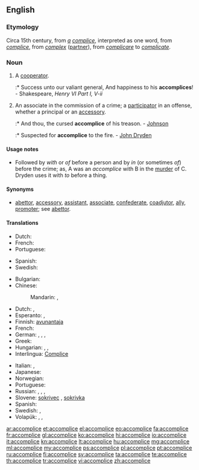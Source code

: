 ==English==

===Etymology===
Circa 15th century, from ''[[a]]'' ''[[complice]]'', interpreted as one word, from {{etyl|fro}} ''[[complice]]'', from {{etyl|LL.}} ''[[complex]]'' ([[partner]]), from {{etyl|la}} ''[[complicare]]'' to ''[[complicate]]''.

===Noun===
{{wikipedia|accomplice|accomplice (crime)}}
{{en-noun}}

# {{rare}} A [[cooperator]].
#:* Success unto our valiant general, And happiness to his '''accomplices'''! - Shakespeare, ''Henry VI Part I, V-ii''
# {{legal}} An associate in the commission of a crime; a [[participator]] in an offense, whether a principal or an [[accessory]].
#:* And thou, the cursed '''accomplice''' of his treason. - [[Johnson]]
#:* Suspected for '''accomplice''' to the fire. - [[w:John Dryden|John Dryden]]

====Usage notes====
* Followed by ''with'' or ''of'' before a person and by ''in'' (or sometimes ''of'') before the crime; as, A was an ''accomplice'' with B in the [[murder]] of C. Dryden uses it with ''to'' before a thing.

====Synonyms====
* [[abettor]], [[accessory]], [[assistant]], [[associate]], [[confederate]], [[coadjutor]], [[ally]], [[promoter]]; see [[abettor]].

====Translations====
{{trans-top|a cooperator}}
* Dutch: {{t+|nl|handlanger|m}}
* French: {{t+|fr|complice|m}}
* Portuguese: {{t+|pt|cúmplice}}
{{trans-mid}}
* Spanish: {{t|es|cómplice|m|f}}
* Swedish: {{t|sv|medhjälpare|c}}
{{trans-bottom}}

{{trans-top|an associate in the commission of a crime}}
* Bulgarian: {{t|bg|съучастник}}
* Chinese:
*: Mandarin: {{t|zh|幫兇|sc=Hani}}, {{t|zh|帮凶|tr=bāngxiōng|sc=Hani}}
* Dutch: {{t-|nl|medeplichtige|m|f}}, {{t+|nl|handlanger|m}}
* Esperanto: {{t-|eo|kunkulpulo}}, {{t-|eo|kunkulpulino}}
* Finnish: [[avunantaja]]
* French: {{t+|fr|complice|m|f}}
* German: {{t-|de|Mittäter|m}}, {{t-|de|Mittäterin|f}}, {{t|de|Komplize|m}}, {{t-|de|Komplizin|f}}
* Greek: {{t+|el|συνεργός|m|tr=synergós}}
* Hungarian: {{t|hu|bűnrészes}}, {{t|hu|bűntárs}}, {{t+|hu|cinkos}}
* Interlingua: [[Complice]]
{{trans-mid}}
* Italian: {{t+|it|accomplice}}, {{t+|it|correo|m}}
* Japanese: {{t|ja|共犯者|tr=きょうはんしゃ, kyōhansha|sc=Jpan}}
* Norwegian: {{t-|no|medskyldig}}
* Portuguese: {{t+|pt|cúmplice|m|f}}
* Russian: {{t+|ru|соучастник|m|tr=součástnik|sc=Cyrl}}, {{t|ru|соучастница|f|tr=součástnica|sc=Cyrl}}, {{t|ru|сообщник|m|tr=soóbščnik|sc=Cyrl}}, {{t|ru|сообщница|f|tr=soóbščnica|sc=Cyrl}}
* Slovene: [[sokrivec]] {{m}}, [[sokrivka]] {{f}}
* Spanish: {{t-|es|cómplice}}
* Swedish: {{t|sv|medbrottsling}}, {{t|sv|medskyldig|c}}
* Volapük: {{qualifier|male or female}} {{t-|vo|kedöban}}, {{qualifier|male}} {{t-|vo|hikedöban}}, {{qualifier|female}} {{t-|vo|jikedöban}}
{{trans-bottom}}

[[ar:accomplice]]
[[et:accomplice]]
[[el:accomplice]]
[[eo:accomplice]]
[[fa:accomplice]]
[[fr:accomplice]]
[[gl:accomplice]]
[[ko:accomplice]]
[[hi:accomplice]]
[[io:accomplice]]
[[it:accomplice]]
[[kn:accomplice]]
[[lt:accomplice]]
[[hu:accomplice]]
[[mg:accomplice]]
[[ml:accomplice]]
[[my:accomplice]]
[[ps:accomplice]]
[[pl:accomplice]]
[[pt:accomplice]]
[[ru:accomplice]]
[[fi:accomplice]]
[[sv:accomplice]]
[[ta:accomplice]]
[[te:accomplice]]
[[th:accomplice]]
[[tr:accomplice]]
[[vi:accomplice]]
[[zh:accomplice]]
